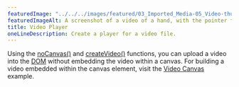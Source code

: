 ---
featuredImage: "../../../images/featured/03_Imported_Media-05_Video-thumbnail.png"
featuredImageAlt: A screenshot of a video of a hand, with the pointer finger touching a desk.
title: Video Player
oneLineDescription: Create a player for a video file.
---

Using the <a href="https://p5js.org/reference/#/p5/noCanvas" target="_blank">noCanvas()</a>
and <a href="https://p5js.org/reference/#/p5/createVideo" target="_blank">createVideo()</a> 
functions, you can upload a video into the 
<a href="https://developer.mozilla.org/en-US/docs/Glossary/DOM" target="_blank">DOM</a> 
without embedding the video within a canvas. For building a video embedded within the canvas element,
visit the 
<a href="https://p5js.org/examples/dom-video-canvas.html" target="_blank">Video Canvas</a> example.